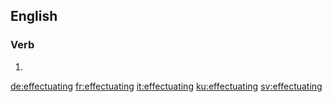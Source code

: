 ==English==

===Verb===
{{head|en|present participle}}

# {{present participle of|effectuate|lang=en}}

[[de:effectuating]]
[[fr:effectuating]]
[[it:effectuating]]
[[ku:effectuating]]
[[sv:effectuating]]
